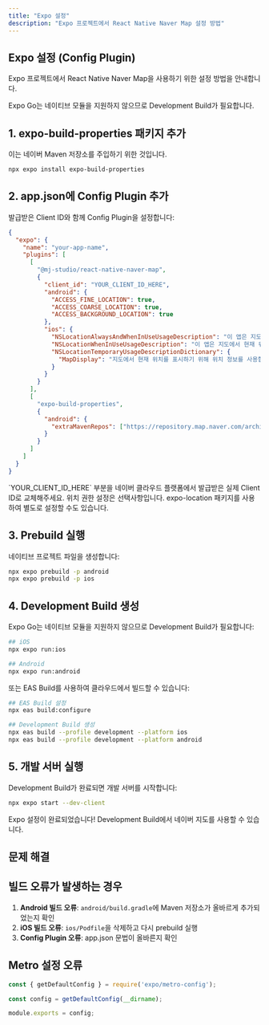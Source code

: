 ```yaml
---
title: "Expo 설정"
description: "Expo 프로젝트에서 React Native Naver Map 설정 방법"
---
```



## Expo 설정 (Config Plugin)

Expo 프로젝트에서 React Native Naver Map을 사용하기 위한 설정 방법을 안내합니다.

<Callout type="warn">
Expo Go는 네이티브 모듈을 지원하지 않으므로 Development Build가 필요합니다.
</Callout>

## 1. expo-build-properties 패키지 추가

이는 네이버 Maven 저장소를 주입하기 위한 것입니다.

```bash
npx expo install expo-build-properties
```

## 2. app.json에 Config Plugin 추가

발급받은 Client ID와 함께 Config Plugin을 설정합니다:

```json title="app.json"
{
  "expo": {
    "name": "your-app-name",
    "plugins": [
      [
        "@mj-studio/react-native-naver-map",
        {
          "client_id": "YOUR_CLIENT_ID_HERE",
          "android": {
            "ACCESS_FINE_LOCATION": true,
            "ACCESS_COARSE_LOCATION": true,
            "ACCESS_BACKGROUND_LOCATION": true
          },
          "ios": {
            "NSLocationAlwaysAndWhenInUseUsageDescription": "이 앱은 지도에서 현재 위치를 표시하기 위해 위치 정보를 사용합니다.",
            "NSLocationWhenInUseUsageDescription": "이 앱은 지도에서 현재 위치를 표시하기 위해 위치 정보를 사용합니다.",
            "NSLocationTemporaryUsageDescriptionDictionary": {
              "MapDisplay": "지도에서 현재 위치를 표시하기 위해 위치 정보를 사용합니다."
            }
          }
        }
      ],
      [
        "expo-build-properties",
        {
          "android": {
            "extraMavenRepos": ["https://repository.map.naver.com/archive/maven"]
          }
        }
      ]
    ]
  }
}
```

<Callout type="warn">
`YOUR_CLIENT_ID_HERE` 부분을 네이버 클라우드 플랫폼에서 발급받은 실제 Client ID로 교체해주세요.
</Callout>

<Callout type="info">
위치 권한 설정은 선택사항입니다. expo-location 패키지를 사용하여 별도로 설정할 수도 있습니다.
</Callout>

## 3. Prebuild 실행

네이티브 프로젝트 파일을 생성합니다:

```bash
npx expo prebuild -p android
npx expo prebuild -p ios
```

## 4. Development Build 생성

Expo Go는 네이티브 모듈을 지원하지 않으므로 Development Build가 필요합니다:

```bash
## iOS
npx expo run:ios

## Android
npx expo run:android
```

또는 EAS Build를 사용하여 클라우드에서 빌드할 수 있습니다:

```bash
## EAS Build 설정
npx eas build:configure

## Development Build 생성
npx eas build --profile development --platform ios
npx eas build --profile development --platform android
```

## 5. 개발 서버 실행

Development Build가 완료되면 개발 서버를 시작합니다:

```bash
npx expo start --dev-client
```

<Callout type="success">
Expo 설정이 완료되었습니다! Development Build에서 네이버 지도를 사용할 수 있습니다.
</Callout>

## 문제 해결

## 빌드 오류가 발생하는 경우

1. **Android 빌드 오류**: `android/build.gradle`에 Maven 저장소가 올바르게 추가되었는지 확인
2. **iOS 빌드 오류**: `ios/Podfile`을 삭제하고 다시 prebuild 실행
3. **Config Plugin 오류**: app.json 문법이 올바른지 확인

## Metro 설정 오류

```javascript title="metro.config.js"
const { getDefaultConfig } = require('expo/metro-config');

const config = getDefaultConfig(__dirname);

module.exports = config;
```